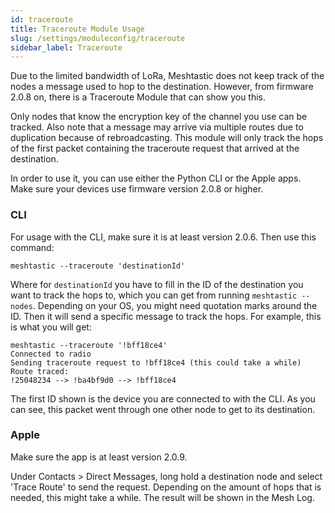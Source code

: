 ```yaml
---
id: traceroute
title: Traceroute Module Usage
slug: /settings/moduleconfig/traceroute
sidebar_label: Traceroute
---
```


Due to the limited bandwidth of LoRa, Meshtastic does not keep track of the nodes a message used to hop to the destination. However, from firmware 2.0.8 on, there is a Traceroute Module that can show you this.

Only nodes that know the encryption key of the channel you use can be tracked. Also note that a message may arrive via multiple routes due to duplication because of rebroadcasting. This module will only track the hops of the first packet containing the traceroute request that arrived at the destination.

In order to use it, you can use either the Python CLI or the Apple apps. Make sure your devices use firmware version 2.0.8 or higher. 

### CLI

For usage with the CLI, make sure it is at least version 2.0.6. Then use this command:

```shell title="CLI traceroute command"
meshtastic --traceroute 'destinationId'
```

Where for `destinationId` you have to fill in the ID of the destination you want to track the hops to, which you can get from running `meshtastic --nodes`. Depending on your OS, you might need quotation marks around the ID. Then it will send a specific message to track the hops. For example, this is what you will get:

```shell title="Traceroute from !25048234 to !bff18ce4"
meshtastic --traceroute '!bff18ce4'
Connected to radio
Sending traceroute request to !bff18ce4 (this could take a while)
Route traced:
!25048234 --> !ba4bf9d0 --> !bff18ce4
```

The first ID shown is the device you are connected to with the CLI. As you can see, this packet went through one other node to get to its destination. 

### Apple

Make sure the app is at least version 2.0.9. 

Under Contacts > Direct Messages, long hold a destination node and select 'Trace Route' to send the request. Depending on the amount of hops that is needed, this might take a while. The result will be shown in the Mesh Log.